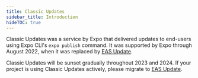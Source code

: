 ```yaml
---
title: Classic Updates
sidebar_title: Introduction
hideTOC: true
---
```


Classic Updates was a service by Expo that delivered updates to end-users using Expo CLI's `expo publish` command. It was supported by Expo through August 2022, when it was replaced by [EAS Update](/eas-update).

Classic Updates will be sunset gradually throughout 2023 and 2024. If your project is using Classic Updates actively, please migrate to [EAS Update](/eas-update/migrate-from-classic-updates).

